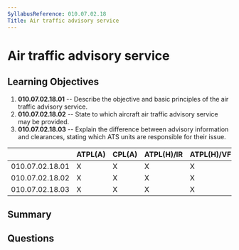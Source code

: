 ```yaml
---
SyllabusReference: 010.07.02.18
Title: Air traffic advisory service
---
```


# Air traffic advisory service

## Learning Objectives

1.  **010.07.02.18.01** -- Describe the objective and basic principles of the air
    traffic advisory service.
2.  **010.07.02.18.02** -- State to which aircraft air traffic advisory service
    may be provided.
3.  **010.07.02.18.03** -- Explain the difference between advisory information
    and clearances, stating which ATS units are responsible for their issue.

|                 | ATPL(A) | CPL(A) | ATPL(H)/IR | ATPL(H)/VFR | CPL(H) | IR | CBIR(A) |
| --------------- | ------- | ------ | ---------- | ----------- | ------ | -- | ------- |
| 010.07.02.18.01 | X       | X      | X          | X           | X      | X  |         |
| 010.07.02.18.02 | X       | X      | X          | X           | X      | X  |         |
| 010.07.02.18.03 | X       | X      | X          | X           | X      | X  |         |

## Summary

## Questions
